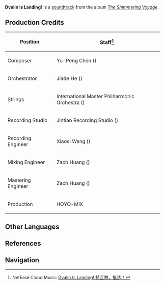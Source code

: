 {{Soundtrack Infobox
|title          =
|image          = The Shimmering Voyage.jpg
|album          = The Shimmering Voyage
|disc           = 4
|number         = 64
|featured       =
|featured2      =
|featured3      =
|featured_disc  =
|featured_disc2 =
|featured_disc3 =
|youtube_id     = OXeli1edmDA
|youtube_time   = 1490
|spotify_id     = 36cb0JJ6RCmejYLD7Heeb6
|played_in      = Event
|during         = Animated cutscene in [[Mysterious Islands: Journey to the Unknown]]
|domain         =
|previous       = Through the Eyes of a Dragon
|next           = Summertime Wonderland
}}
'''Dvalin Is Landing!''' is a [[soundtrack]] from the album ''[[The Shimmering Voyage]]''.

==Production Credits==
{| class="wikitable" style="text-align:left; height:0.5em"
! Position
! Staff<ref>NetEase Cloud Music: [https://music.163.com/#/song?id=1861578765 Dvalin Is Landing! 特瓦林，抵达！]</ref>
|-
! Composer
| Yu-Peng Chen ({{Lang|zh=陈致逸|mini=1}})
|-
! Orchestrator
| Jiade He ({{Lang|zh=何迦德|mini=1}})
|-
! Strings
| International Master Philharmonic Orchestra ({{Lang|zh=国际首席爱乐乐团|mini=1}})
|-
! Recording Studio
| Jintian Recording Studio ({{Lang|zh=金田录音棚|mini=1}})
|-
! Recording Engineer
| Xiaosi Wang ({{Lang|zh=王小四|mini=1}})
|-
! Mixing Engineer
| Zach Huang ({{Lang|zh=黄巍|mini=1}})
|-
! Mastering Engineer
| Zach Huang ({{Lang|zh=黄巍|mini=1}})
|-
! Production
| HOYO-MiX
|}

==Other Languages==
{{Other Languages|default_hidden = 1
|en      = Dvalin Is Landing!
|zhs     = 特瓦林，抵达！
|zhs_rm  = Tèwǎlín, Dǐdá!
|zht     = 特瓦林,抵達!
|zht_rm  = Tèwǎlín, Dǐdá!
|ja      = トワリン、到着！
|ja_rm   = Towarin, Touchaku!
}}

==References==
{{Reflist}}

==Navigation==
{{Soundtrack Navbox|The Shimmering Voyage}}
